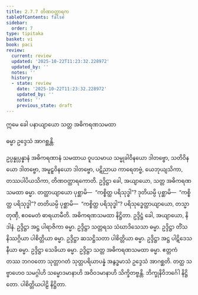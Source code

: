 ```yaml
---
title: 2.7.7 တိဏဝတ္ထာရက
tableOfContents: false
sidebar:
  order: 7
type: tipitaka
basket: vi
book: paci
review:
  current: review
  updated: '2025-10-22T11:23:32.228972'
  updated_by: ''
  notes: ''
  history:
  - state: review
    date: '2025-10-22T11:23:32.228972'
    updated_by: ''
    notes: ''
    previous_state: draft
---
```



<ReviewStatus review={frontmatter.review} showDetails={true} />

<HypothesisAnnotation frontmatter={frontmatter} />

<DynamicBreadcrumb />


<Paragraph number="3579" type="center" book="paci">
ဣမေ ခေါ ပနာယျာယော သတ္တ အဓိကရဏသမထာ

  
ဓမ္မာ ဥဒ္ဒေသံ အာဂစ္ဆန္တိ.


</Paragraph>

<Division number="1242" book="paci" e="ch" v="2" p="470">

<Paragraph number="3580" book="paci">
ဥပ္ပန္နုပ္ပန္နာနံ အဓိကရဏာနံ သမထာယ ဝူပသမာယ သမ္မုခါဝိနယော ဒါတဗ္ဗော, သတိဝိနယော ဒါတဗ္ဗော, အမူဠှဝိနယော ဒါတဗ္ဗော, ပဋိညာယ ကာရေတဗ္ဗံ, ယေဘုယျသိကာ, တဿပါပိယသိကာ, တိဏဝတ္ထာရကောတိ.
</Paragraph>

<Paragraph number="3581" book="paci">
ဥဒ္ဒိဋ္ဌာ ခေါ, အယျာယော, သတ္တ အဓိကရဏသမထာ ဓမ္မာ. တတ္ထာယျာယော ပုစ္ဆာမိ—  “ကစ္စိတ္ထ ပရိသုဒ္ဓါ”? ဒုတိယမ္ပိ ပုစ္ဆာမိ—  “ကစ္စိတ္ထ ပရိသုဒ္ဓါ”? တတိယမ္ပိ ပုစ္ဆာမိ—  “ကစ္စိတ္ထ ပရိသုဒ္ဓါ”? ပရိသုဒ္ဓေတ္ထာယျာယော, တသ္မာ တုဏှီ, ဧဝမေတံ ဓာရယာမီတိ.

</Paragraph>
</Division>

<Paragraph number="3582" type="center" book="paci">
အဓိကရဏသမထာ နိဋ္ဌိတာ.


</Paragraph>

<Paragraph number="3583" book="paci">
ဥဒ္ဒိဋ္ဌံ ခေါ, အယျာယော, နိဒါနံ. ဥဒ္ဒိဋ္ဌာ အဋ္ဌ ပါရာဇိကာ ဓမ္မာ. ဥဒ္ဒိဋ္ဌာ သတ္တရသ သံဃာဒိသေသာ ဓမ္မာ. ဥဒ္ဒိဋ္ဌာ တိံသ နိဿဂ္ဂိယာ ပါစိတ္တိယာ ဓမ္မာ. ဥဒ္ဒိဋ္ဌာ ဆသဋ္ဌိသတာ ပါစိတ္တိယာ ဓမ္မာ. ဥဒ္ဒိဋ္ဌာ အဋ္ဌ ပါဋိဒေသနီယာ ဓမ္မာ. ဥဒ္ဒိဋ္ဌာ သေခိယာ ဓမ္မာ. ဥဒ္ဒိဋ္ဌာ သတ္တ အဓိကရဏသမထာ ဓမ္မာ. ဧတ္တကံ တဿ ဘဂဝတော သုတ္တာဂတံ သုတ္တပရိယာပန္နံ အနွဒ္ဓမာသံ ဥဒ္ဒေသံ အာဂစ္ဆတိ. တတ္ထ သဗ္ဗာဟေဝ သမဂ္ဂါဟိ သမ္မောဒမာနာဟိ အဝိဝဒမာနာဟိ သိက္ခိတဗ္ဗန္တိ.

</Paragraph>

<Paragraph number="3584" type="center" book="paci">
ဘိက္ခုနိဝိဘင်္ဂေါ နိဋ္ဌိတော.



</Paragraph>

<Paragraph number="3585" type="center" book="paci">
ပါစိတ္တိယပါဠိ နိဋ္ဌိတာ.
</Paragraph>